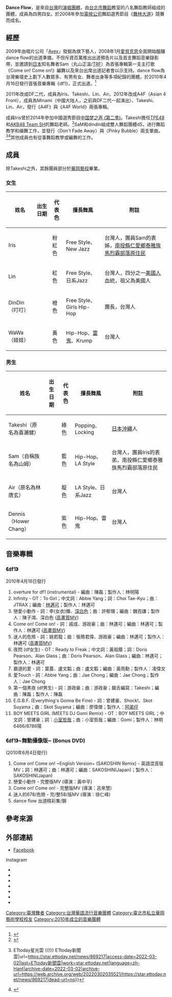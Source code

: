 {{多個問題|
{{Veil|time=2015-09-12T10:56:56+00:00}}
{{copypaste|time=2016-8-23}}

}}
{{藝人
| 姓名 = dance flow
| 類型 = 組合
| 圖片 = Dance Flow.JPG
| 圖片簡介 = [[科技大學|科技大學]]"Beach"校園演唱會
| 國籍 = {{ROC}}
| 音樂類型 = [[華語流行音樂|華語流行音樂]]
| 職業 = [[歌手|歌手]]、[[演員|演員]]、[[主持人|主持人]]
| 出道日期 = 2010年4月16日
| 活躍年代 = 2010－2011
| past_members = 男生：Takeshi、Sam、Dennis、Air<br>女生：Lin、DinDin、WaWa、Iris
| 唱片公司 = [[愛貝克思|愛貝克思]]
| 經紀公司 = 
| 相關團體 = A4F、dS
| 網站 = 
}}
'''Dance Flow'''，是來自[[台灣|台灣]]的[[演唱團體|演唱團體]]，由[[台北市|台北市]][[舞蹈|舞蹈]]教室的八名舞蹈教師組成的團體，成員為四男四女。於2008年參加[[電視公司|電視公司]]舞蹈選秀節目《[[舞林大道|舞林大道]]》競賽而成名。

==經歷==
2009年由唱片公司「[[Avex|Avex]]」發掘為旗下藝人，2008年1月[[愛貝克思|愛貝克思]]全面開始醞釀dance flow的出道準備，不但斥資百萬推出出道預告片以及首支舞蹈音樂錄影帶，並邀請到[[日本|日本]]知名舞者Sam（丸山正溫/[[TRF|TRF]]）為首張專輯第一支主打歌《Come on! Come on!》編舞以及來台出席出道記者會以示支持。dance flow為台灣樂壇史上劃下人數眾多、有男有女、舞者出身等多項紀錄的團體，於2010年4月16日發行首張音樂專輯《df1》，正式出道。<ref>{{Cite web|title=dance flow「小動作」表情足 談戀愛遇怪咖|url=http://www.epochtimes.com/b5/10/5/1/n2893633.htm|archive-url=https://web.archive.org/web/20160911142236/http://www.epochtimes.com/b5/10/5/1/n2893633.htm|archive-date=2016-09-11}}</ref>

2011年改成DF二代，成員為Iris、Takeshi、Lin、Air。2012年改成A4F（Asian 4 Front），成員為Minami（中國大陆人，之前與DF二代一起演出）、Takeshi、Lin、Air，發行《A4F》與《A4F World》兩張專輯。

成員Iris曾於2014年參加中國選秀節目[[中国梦之声_(第二季)|中国梦之声 (第二季)]]。Takeshi擔任[[TPE48|TPE48]]和[[AKB48_Team_SH|AKB48 Team SH]]的舞蹈老師。<ref>{{Cite web|title=Takeshi 為娛樂而活的日本人|url=https://castnet.nctu.edu.tw/castnet/article/12200?issueID=676|access-date=2022-04-03|work=喀報|language=zh-tw|archive-date=2017-12-28|archive-url=https://web.archive.org/web/20171228042038/http://castnet.nctu.edu.tw/castnet/article/12200?issueID=676}}</ref>SaM和dindin組成雙人舞蹈團體dS，进行舞蹈教学和编舞工作，並發行〈Don't Fade Away〉與〈Pinky Bubble〉兩支單曲。<ref>{{Cite web|title=還記得Dance Flow嗎？ 現況曝光..網淚唱：迷人的危險 {{!}} ETtoday星光雲 {{!}} ETtoday新聞雲|url=https://star.ettoday.net/news/869217|access-date=2022-03-02|last=ETtoday新聞雲|work=star.ettoday.net|language=zh-Hant|archive-date=2022-03-02|archive-url=https://web.archive.org/web/20220302035521/https://star.ettoday.net/news/869217|dead-url=no}}</ref><ref>{{Cite web|title=【好久不見】退出Dance Flow無人問 SaM＆dindin尬舞闖出路|url=https://www.mirrormedia.mg/premium/20161021ent003/|access-date=2022-03-02|date=2016-10-22|work=鏡週刊 Mirror Media|language=zh-Hant|archive-date=2022-03-02|archive-url=https://web.archive.org/web/20220302052957/https://www.mirrormedia.mg/premium/20161021ent003/|dead-url=no}}</ref>其他成員也有從事舞蹈教學或編舞的工作。

==成員==
除Takeshi之外，其餘團員部分於[[臺北市私立華岡藝術學校|華岡藝校]]畢業。
===女生===
{| class="wikitable" style="font-size:90%"
!姓名||出生日期||代表色||擅長舞風||附註
|-
| Iris
| {{birth date and age|1986|3|13}}
| 粉紅色
| Free Style、New Jazz
| 台灣人，團員Sam的表姊，[[南投縣|南投縣]][[仁愛鄉|仁愛鄉]][[泰雅族|泰雅族]][[馬烈霸部落|馬烈霸部落]][[原住民|原住民]]
|-
| Lin
| {{birth date and age|1986|3|16}}
| 紅色
| Free Style、日系Jazz
| 台灣人，四分之一[[美國人|美國人]]血統，祖父為美國人
|-
| DinDin（叮叮）
| {{birth date and age|1985|11|25}}
| 橙色
| Free Style、Girls Hip-Hop
| 團長，台灣人
|-
| WaWa（娃娃）
| {{birth date and age|1985|9|3|}}
| 黃色
| Hip-Hop、[[雷鬼|雷鬼]]、Krump
| 台灣人
|}

===男生===
{| class="wikitable" style="font-size:90%"
!姓名||出生日期||代表色||擅長舞風||附註
|-
| Takeshi（原名為喜瀨健）
| {{birth date and age|1985|3|11}}
| 綠色
| Popping、Locking
| [[日本|日本]][[沖繩|沖繩]]人
|-
| Sam（自稱族名為山姆）
| {{birth date and age|1987|11|29}}
| 藍色
| Hip-Hop、LA Style
| 台灣人，團員Iris的表弟，南投縣仁愛鄉泰雅族馬烈霸部落原住民
|-
| Air（原名為林唐玄）
| {{birth date and age|1987|2|10}}
| 靛色
| LA Style、日系Jazz
| 台灣人
|-
| Dennis（Hower Chang）
| {{birth date and age|1986|7|26}}
| 紫色
| Hip-Hop、雷鬼
| 台灣人
|}

==音樂專輯==
===《df1》===
2010年4月16日發行
{{hideh|曲目}}
#overture for df1 (instrumental) - 編曲：陳磊；製作人：林明陽
#Infinity - OT：To Girl；中文詞：Abbie Yang；詞：Choi Tae-Kyu；曲：JTRAX；編曲：[[林邁可|林邁可]]；製作人：林邁可
#戀愛小動作 - 詞：李(女衣)臻、[[深白色|深白色]]；曲：許郁翎；編曲：魏百謙；製作人：陳子鴻、深白色 ([http://www.youtube.com/watch?v=lBKtI902_mU&feature=player_embedded 高畫質MV]{{Wayback|url=http://www.youtube.com/watch?v=lBKtI902_mU&feature=player_embedded |date=20140623011706 }})
#Come on! Come on! - 詞：戚成、游政豪；曲：林邁可；編曲：林邁可；製作人：林邁可 ([http://www.youtube.com/watch?v=qEqumvcoucY/955&feature=re/9lated 高畫質MV]{{Wayback|url=http://www.youtube.com/watch?v=qEqumvcoucY%2F955&feature=re%2F9lated |date=20190924231008 }})
#迷人的危險 - 詞：姚若龍；曲：張簡君偉、游政豪；編曲：林邁可；製作人：林邁可 ([http://www.youtube.com/watch?v=bUKr-5zfjL0 高畫質MV]{{Wayback|url=http://www.youtube.com/watch?v=bUKr-5zfjL0 |date=20190215220135 }})
#夜閃 (df女生) - OT：Ready to Freak；中文詞：黃祖蔭；詞：Doris Pearson、Alan Glass；曲：Doris Pearson、Alan Glass；編曲：林邁可；製作人：林邁可
#霸道的愛 - 詞：葉蔓、盧文韜；曲：盧文韜；編曲：黃雨勳；製作人：凌偉文
#愛Touch - 詞：Abbie Yang；曲：Jae Chong；編曲：Jae Chong；製作人：Jae Chong
#第一個黑夜 (df男生) - 詞：游政豪；曲：游政豪；饒舌編寫：Takeshi；編曲：陳磊；製作人：陳磊
#E.G.B.F. (Everything's Gonna Be Fine) - 詞：曾建豪、Shock!、Skot Suyama；曲：Skot Suyama；編曲：廖偉傑；製作人：[[阿弟仔|阿弟仔]]
#BOY MEETS GIRL (MEETS DJ Gomi Remix) - OT：BOY MEETS GIRL；中文詞：曾建豪；詞：[[小室哲哉|小室哲哉]]；曲：小室哲哉；編曲：Gomi；製作人：林明6466/8786陽
{{hidef}}

===《df1》~舞動攝像版~ (Bonus DVD)===
(2010年6月4日發行)
{{hideh|小騷逼}}
#Come on! Come on! ~English Version~ (SAKOSHIN Remix) - 英語混音版MV；詞：林邁可；曲：林邁可；編曲：SAKOSHIN(Japan)；製作人：SAKOSHIN(Japan)
#戀愛小動作 - 完整版MV (導演：黃中平)
#Come on! Come on! - 完整版MV (導演：呂來慧)
#迷人的678/危險 - 完/整58/版MV (導演：徐仁峰)
#dance flow 出道精彩集/錦
{{hidef}}

==參考來源==
{{Reflist}}

==外部連結==
{{commonscat|Dance Flow}}
*[http://www.facebook.com/danceflowdf Facebook]{{Wayback|url=http://www.facebook.com/danceflowdf |date=20110131003649 }}
;Instagram
*{{Instagram|takeshi_kise|Takeshi}}
*{{Instagram|iimmsam|Sam}}
*{{Instagram|dennisiam|Dennis}}
*{{Instagram|sora_ye|Air}}
*{{Instagram|dindinlinchenju|DinDin}}
*{{Instagram|waantiin|WaWa}}
*{{Instagram|iris_laiyiwen|Iris}}

[[Category:臺灣舞者|Category:臺灣舞者]]
[[Category:台灣華語流行音樂團體|Category:台灣華語流行音樂團體]]
[[Category:臺北市私立華岡藝術學校校友|Category:臺北市私立華岡藝術學校校友]]
[[Category:2010年成立的音樂團體|Category:2010年成立的音樂團體]]